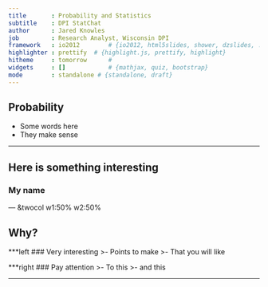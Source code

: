 ```yaml
---
title       : Probability and Statistics
subtitle    : DPI StatChat
author      : Jared Knowles
job         : Research Analyst, Wisconsin DPI
framework   : io2012        # {io2012, html5slides, shower, dzslides, ...}
highlighter : prettify  # {highlight.js, prettify, highlight}
hitheme     : tomorrow      # 
widgets     : []            # {mathjax, quiz, bootstrap}
mode        : standalone # {standalone, draft}
---
```


## Probability

- Some words here
- They make sense

---

## Here is something interesting

### My name 

--- &twocol w1:50% w2:50%

## Why?

***left
### Very interesting
>- Points to make
>- That you will like

***right
### Pay attention
>- To this
>- and this

---


